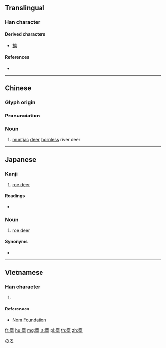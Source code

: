 {{character info/new}}
==Translingual==

===Han character===
{{Han char|rn=198|rad=鹿|as=08|sn=19|four=|canj=IPWHD|ids=⿸鹿囷}}

====Derived characters====
* [[攟]]

====References====
* {{Han ref|kx=1510.280|dkj=47660|hdz=74733.030|uh=9E95|ud=40597}}

----

==Chinese==
{{zh-forms}}

===Glyph origin===
{{Han etym}}

===Pronunciation===
{{zh-pron
|m=jūn
|c=kwan2
|mc=y
|oc=y
|ma=
|cat=n
}}

===Noun===
{{zh-noun}}

# [[muntjac]] [[deer]], [[hornless]] river deer

----

==Japanese==

===Kanji===
{{ja-kanji|grade=|rs=鹿08}}

# [[roe deer]]

====Readings====
* {{ja-readings|on=[[きん]] (kin), [[くん]] (kun), [[ぐん]] (gun)|kun=[[のろ]] (noro)}}

{{ja-kanjitab|のろ|yomi=k}}

===Noun===
{{ja-noun|のろ|ノロ}}

# [[roe deer]]

====Synonyms====
* {{ja-r|麕鹿|のろじか}}

[[Category:ja:Cervids|のろ]]

----

==Vietnamese==

===Han character===
{{vi-readings|rs=鹿08| hanviet = quần}}

# {{defn|lang=vi|sort=鹿08}}

====References====
*[http://nomfoundation.org/common/nom_details.php?codepoint=9e95 Nom Foundation]

[[fr:麕]]
[[hu:麕]]
[[mg:麕]]
[[ja:麕]]
[[pl:麕]]
[[th:麕]]
[[zh:麕]]